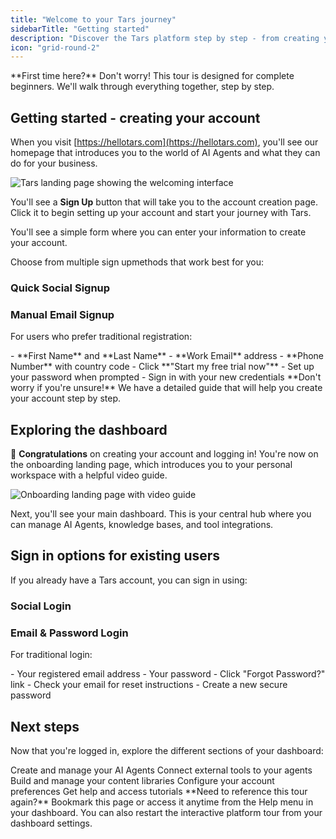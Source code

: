```yaml
---
title: "Welcome to your Tars journey"
sidebarTitle: "Getting started"
description: "Discover the Tars platform step by step - from creating your account to exploring the dashboard"
icon: "grid-round-2"
---
```


<Note>
  **First time here?** Don't worry! This tour is designed for complete
  beginners. We'll walk through everything together, step by step.
</Note>

## Getting started - creating your account

<Steps>
<Step title="Your first visit to Tars">

  When you visit [https://hellotars.com](https://hellotars.com), you'll see our homepage that introduces you to the world of AI Agents and what they can do for your business.

  <Frame>
  <img src="/images/homepage.png" alt="Tars landing page showing the welcoming interface" />
  </Frame>

  You'll see a **Sign Up** button that will take you to the account creation page. Click it to begin setting up your account and start your journey with Tars.

</Step>

<Step title="Creating your account">
  You'll see a simple form where you can enter your information to create your account.

  Choose from multiple sign upmethods that work best for you:

  ### Quick Social Signup

  <SocialSignup />

  ### Manual Email Signup
  For users who prefer traditional registration:

  <Steps>
  <Step title="Enter personal details">
    - **First Name** and **Last Name**
  </Step>

  <Step title="Add contact information">
    - **Work Email** address
    - **Phone Number** with country code
  </Step>

  <Step title="Create account">
    - Click **"Start my free trial now"**
    - Set up your password when prompted
    - Sign in with your new credentials
  </Step>
  </Steps>

  <Card title="Need help with account setup?" icon="user-plus" href="/getting-help/account-setup" arrow="true">
    **Don't worry if you're unsure!** We have a detailed guide that will help you create your account step by step.
  </Card>
</Step>
</Steps>

## Exploring the dashboard

🎉 **Congratulations** on creating your account and logging in! You're now on the onboarding landing page, which introduces you to your personal workspace with a helpful video guide.

<Frame>
  <img
    src="/images/landing.png"
    alt="Onboarding landing page with video guide"
  />
</Frame>

Next, you'll see your main dashboard. This is your central hub where you can manage AI Agents, knowledge bases, and tool integrations.

## Sign in options for existing users

If you already have a Tars account, you can sign in using:

### Social Login

<SocialLogin />

### Email & Password Login
For traditional login:

<Steps>
<Step title="Enter credentials">
  - Your registered email address
  - Your password
</Step>

<Step title="Forgot password?">
  - Click "Forgot Password?" link
  - Check your email for reset instructions
  - Create a new secure password
</Step>
</Steps>

## Next steps

Now that you're logged in, explore the different sections of your dashboard:

<CardGroup cols={2}>
  <Card title="Agents Section" icon="robot" href="/platform-fundamentals/platform-tour/agents">
    Create and manage your AI Agents
  </Card>
  <Card title="Tools Integration" icon="wrench" href="/platform-fundamentals/platform-tour/tools">
    Connect external tools to your agents
  </Card>

  <Card title="Knowledge Bases" icon="database" href="/platform-fundamentals/platform-tour/knowledge-bases">
    Build and manage your content libraries
  </Card>

  <Card title="Settings & Profile" icon="cog" href="/platform-fundamentals/platform-tour/settings">
    Configure your account preferences
  </Card>
</CardGroup>
  <Card title="Support Resources" icon="circle-question" href="/platform-fundamentals/platform-tour/support" horizontal>
    Get help and access tutorials
  </Card>

<Note>
  **Need to reference this tour again?** Bookmark this page or access it anytime
  from the Help menu in your dashboard. You can also restart the interactive
  platform tour from your dashboard settings.
</Note>
